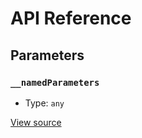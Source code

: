 # API Reference

## Parameters

### `__namedParameters`

- Type: `any`

[View source](https://github.com/vtex/shoreline/blob/0023e97a8/packages/date/src/calendar/calendar-provider.tsx#L10)
